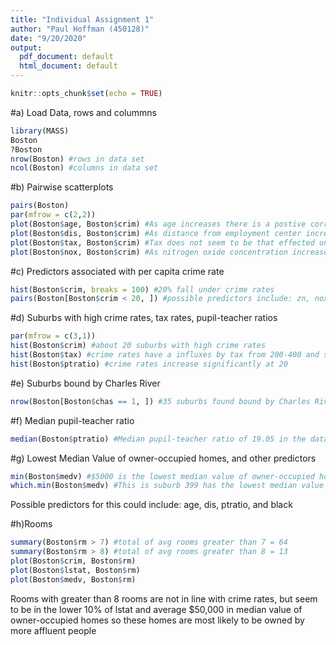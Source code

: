```yaml
---
title: "Individual Assignment 1"
author: "Paul Hoffman (450128)"
date: "9/20/2020"
output:
  pdf_document: default
  html_document: default
---
```


```r
knitr::opts_chunk$set(echo = TRUE)
```

#a) Load Data, rows and colummns
```r
library(MASS)
Boston
?Boston
nrow(Boston) #rows in data set
ncol(Boston) #columns in data set
```

#b) Pairwise scatterplots
```r
pairs(Boston)
par(mfrow = c(2,2))
plot(Boston$age, Boston$crim) #As age increases there is a postive correlation to crime rate
plot(Boston$dis, Boston$crim) #As distance from employment center increases crime rates decrease
plot(Boston$tax, Boston$crim) #Tax does not seem to be that effected until greater than 650 and crime rate then increases
plot(Boston$nox, Boston$crim) #As nitrogen oxide concentration increases crime rates increase
```

#c) Predictors associated with per capita crime rate
```r
hist(Boston$crim, breaks = 100) #20% fall under crime rates
pairs(Boston[Boston$crim < 20, ]) #possible predictors include: zn, nox, age, dis, and ptratio
```

#d) Suburbs with high crime rates, tax rates, pupil-teacher ratios
```r
par(mfrow = c(3,1))
hist(Boston$crim) #about 20 suburbs with high crime rates
hist(Boston$tax) #crime rates have a influxes by tax from 200-400 and spike again around 650-700 (both in $10,000s)
hist(Boston$ptratio) #crime rates increase significantly at 20
```

#e) Suburbs bound by Charles River
```r
nrow(Boston[Boston$chas == 1, ]) #35 suburbs found bound by Charles River
```

#f) Median pupil-teacher ratio
```r
median(Boston$ptratio) #Median pupil-teacher ratio of 19.05 in the data set
```

#g) Lowest Median Value of owner-occupied homes, and other predictors
```r
min(Boston$medv) #$5000 is the lowest median value of owner-occupied homes
which.min(Boston$medv) #This is suburb 399 has the lowest median value
```
Possible predictors for this could include: age, dis, ptratio, and black

#h)Rooms
```r
summary(Boston$rm > 7) #total of avg rooms greater than 7 = 64
summary(Boston$rm > 8) #total of avg rooms greater than 8 = 13
plot(Boston$crim, Boston$rm)
plot(Boston$lstat, Boston$rm)
plot(Boston$medv, Boston$rm)
```
Rooms with greater than 8 rooms are not in line with crime rates, but seem to be in the lower 10% of lstat and average $50,000 in median value of owner-occupied homes so these homes are most likely to be owned by more affluent people
